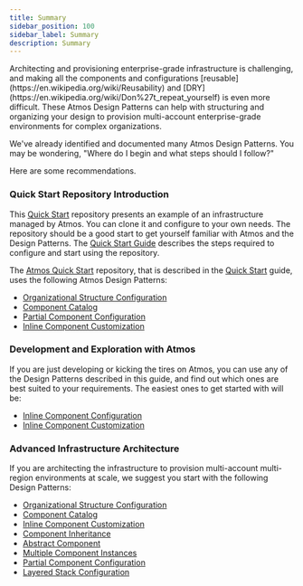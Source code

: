 ```yaml
---
title: Summary
sidebar_position: 100
sidebar_label: Summary
description: Summary
---
```


<Intro>
Architecting and provisioning enterprise-grade infrastructure is challenging, and making all the components and
configurations [reusable](https://en.wikipedia.org/wiki/Reusability) and [DRY](https://en.wikipedia.org/wiki/Don%27t_repeat_yourself) is even more difficult. These Atmos Design Patterns can help with structuring and organizing your design to provision multi-account enterprise-grade environments for complex organizations.
</Intro>

We've already identified and documented many Atmos Design Patterns.
You may be wondering, "Where do I begin and what steps should I follow?"

Here are some recommendations.

### Quick Start Repository Introduction

This [Quick Start](https://github.com/cloudposse/atmos/tree/main/examples/quick-start-advanced) repository presents an example of an infrastructure managed
by Atmos. You can clone it and configure to your own needs. The repository should be a good start to get yourself familiar with Atmos and the
Design Patterns. The [Quick Start Guide](/quick-start) describes the steps required to configure and start using the repository.

The [Atmos Quick Start](https://github.com/cloudposse/atmos/tree/main/examples/quick-start-advanced) repository, that is described in
the [Quick Start](/quick-start) guide, uses the following Atmos Design Patterns:

- [Organizational Structure Configuration](/design-patterns/organizational-structure-configuration)
- [Component Catalog](/design-patterns/component-catalog)
- [Partial Component Configuration](/design-patterns/partial-component-configuration)
- [Inline Component Customization](/design-patterns/inline-component-customization)


### Development and Exploration with Atmos

If you are just developing or kicking the tires on Atmos, you can use any of the Design Patterns described in this guide, and find out which ones
are best suited to your requirements. The easiest ones to get started with will be:

  - [Inline Component Configuration](/design-patterns/inline-component-configuration)
  - [Inline Component Customization](/design-patterns/inline-component-customization)

### Advanced Infrastructure Architecture

If you are architecting the infrastructure to provision multi-account multi-region environments at scale, we suggest you start with the
  following Design Patterns:

  - [Organizational Structure Configuration](/design-patterns/organizational-structure-configuration)
  - [Component Catalog](/design-patterns/component-catalog)
  - [Inline Component Customization](/design-patterns/inline-component-customization)
  - [Component Inheritance](/design-patterns/component-inheritance)
  - [Abstract Component](/design-patterns/abstract-component)
  - [Multiple Component Instances](/design-patterns/multiple-component-instances)
  - [Partial Component Configuration](/design-patterns/partial-component-configuration)
  - [Layered Stack Configuration](/design-patterns/layered-stack-configuration)
